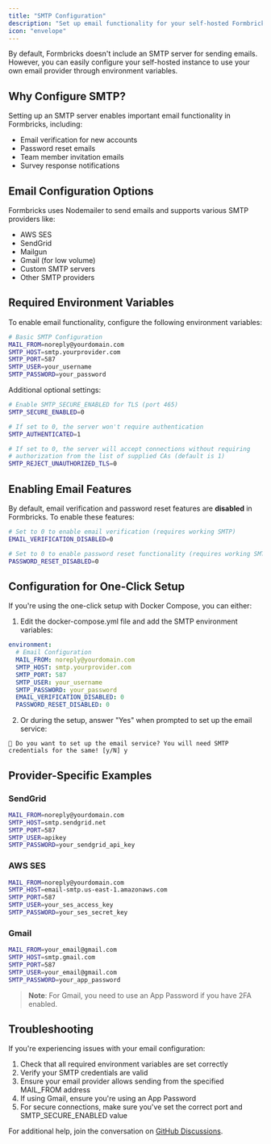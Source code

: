 ```yaml
---
title: "SMTP Configuration"
description: "Set up email functionality for your self-hosted Formbricks instance"
icon: "envelope"
---
```


By default, Formbricks doesn't include an SMTP server for sending emails. However, you can easily configure your self-hosted instance to use your own email provider through environment variables.

## Why Configure SMTP?

Setting up an SMTP server enables important email functionality in Formbricks, including:

- Email verification for new accounts
- Password reset emails
- Team member invitation emails
- Survey response notifications

## Email Configuration Options

Formbricks uses Nodemailer to send emails and supports various SMTP providers like:

- AWS SES
- SendGrid
- Mailgun
- Gmail (for low volume)
- Custom SMTP servers
- Other SMTP providers

## Required Environment Variables

To enable email functionality, configure the following environment variables:

```bash
# Basic SMTP Configuration
MAIL_FROM=noreply@yourdomain.com
SMTP_HOST=smtp.yourprovider.com
SMTP_PORT=587
SMTP_USER=your_username
SMTP_PASSWORD=your_password
```

Additional optional settings:

```bash
# Enable SMTP_SECURE_ENABLED for TLS (port 465)
SMTP_SECURE_ENABLED=0

# If set to 0, the server won't require authentication
SMTP_AUTHENTICATED=1

# If set to 0, the server will accept connections without requiring
# authorization from the list of supplied CAs (default is 1)
SMTP_REJECT_UNAUTHORIZED_TLS=0
```

## Enabling Email Features

By default, email verification and password reset features are **disabled** in Formbricks. To enable these features:

```bash
# Set to 0 to enable email verification (requires working SMTP)
EMAIL_VERIFICATION_DISABLED=0

# Set to 0 to enable password reset functionality (requires working SMTP)
PASSWORD_RESET_DISABLED=0
```

## Configuration for One-Click Setup

If you're using the one-click setup with Docker Compose, you can either:

1. Edit the docker-compose.yml file and add the SMTP environment variables:

```yaml
environment:
  # Email Configuration
  MAIL_FROM: noreply@yourdomain.com
  SMTP_HOST: smtp.yourprovider.com
  SMTP_PORT: 587
  SMTP_USER: your_username
  SMTP_PASSWORD: your_password
  EMAIL_VERIFICATION_DISABLED: 0
  PASSWORD_RESET_DISABLED: 0
```

2. Or during the setup, answer "Yes" when prompted to set up the email service:

```
📧 Do you want to set up the email service? You will need SMTP credentials for the same! [y/N] y
```

## Provider-Specific Examples

### SendGrid

```bash
MAIL_FROM=noreply@yourdomain.com
SMTP_HOST=smtp.sendgrid.net
SMTP_PORT=587
SMTP_USER=apikey
SMTP_PASSWORD=your_sendgrid_api_key
```

### AWS SES

```bash
MAIL_FROM=noreply@yourdomain.com
SMTP_HOST=email-smtp.us-east-1.amazonaws.com
SMTP_PORT=587
SMTP_USER=your_ses_access_key
SMTP_PASSWORD=your_ses_secret_key
```

### Gmail

```bash
MAIL_FROM=your_email@gmail.com
SMTP_HOST=smtp.gmail.com
SMTP_PORT=587
SMTP_USER=your_email@gmail.com
SMTP_PASSWORD=your_app_password
```

> **Note**: For Gmail, you need to use an App Password if you have 2FA enabled.

## Troubleshooting

If you're experiencing issues with your email configuration:

1. Check that all required environment variables are set correctly
2. Verify your SMTP credentials are valid
3. Ensure your email provider allows sending from the specified MAIL_FROM address
4. If using Gmail, ensure you're using an App Password
5. For secure connections, make sure you've set the correct port and SMTP_SECURE_ENABLED value

For additional help, join the conversation on [GitHub Discussions](https://github.com/formbricks/formbricks/discussions).
